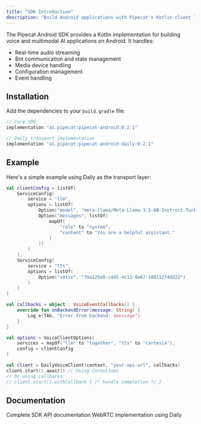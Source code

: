 ```yaml
---
title: "SDK Introduction"
description: "Build Android applications with Pipecat's Kotlin client library"
---
```


The Pipecat Android SDK provides a Kotlin implementation for building voice and multimodal AI applications on Android. It handles:

- Real-time audio streaming
- Bot communication and state management
- Media device handling
- Configuration management
- Event handling

## Installation

Add the dependencies to your `build.gradle` file:

```gradle
// Core SDK
implementation "ai.pipecat:pipecat-android:0.2.1"

// Daily transport implementation
implementation "ai.pipecat:pipecat-android-daily:0.2.1"
```

## Example

Here's a simple example using Daily as the transport layer:

```kotlin
val clientConfig = listOf(
    ServiceConfig(
        service = "llm",
        options = listOf(
            Option("model", "meta-llama/Meta-Llama-3.1-8B-Instruct-Turbo"),
            Option("messages", listOf(
                mapOf(
                    "role" to "system",
                    "content" to "You are a helpful assistant."
                )
            ))
        )
    ),
    ServiceConfig(
        service = "tts",
        options = listOf(
            Option("voice", "79a125e8-cd45-4c13-8a67-188112f4dd22")
        )
    )
)

val callbacks = object : VoiceEventCallbacks() {
    override fun onBackendError(message: String) {
        Log.e(TAG, "Error from backend: $message")
    }
}

val options = VoiceClientOptions(
    services = mapOf("llm" to "together", "tts" to "cartesia"),
    config = clientConfig
)

val client = DailyVoiceClient(context, "your-api-url", callbacks)
client.start().await() // Using Coroutines
// Or using callbacks:
// client.start().withCallback { /* handle completion */ }
```

## Documentation

<CardGroup cols={2}>
  <Card
    title="API Reference"
    icon="book"
    href="https://docs-android.rtvi.ai/rtvi-client-android/index.html"
  >
    Complete SDK API documentation
  </Card>

  <Card title="Daily Transport" icon="network-wired" href="./transports/daily">
    WebRTC implementation using Daily
  </Card>
</CardGroup>

